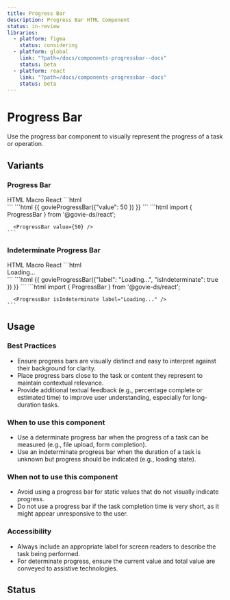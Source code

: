 ```yaml
---
title: Progress Bar
description: Progress Bar HTML Component
status: in-review
libraries:
  - platform: figma
    status: considering
  - platform: global
    link: "?path=/docs/components-progressbar--docs"
    status: beta
  - platform: react
    link: "?path=/docs/components-progressbar--docs"
    status: beta
---
```


# Progress Bar

Use the progress bar component to visually represent the progress of a task or operation.

## Variants

### Progress Bar

<ComponentContainer>
  <ProgressBar value="40" max="100" size="sm" />
</ComponentContainer>

<Tabs id="tab1">
  <TabList>
    <TabItem value="tab11" checked>HTML</TabItem>
    <TabItem value="tab12">Macro</TabItem>
    <TabItem value="tab13">React</TabItem>
  </TabList>
  <TabPanel value="tab11">        
    ```html
      <div class="gi-progress-bar-container">
        <div role="progressbar" aria-valuenow="50" aria-valuemin="0" aria-valuemax="100" aria-labelledby="progress-bar-:S1:" aria-label="Progress bar" class="gi-progress-bar gi-h-2">
          <div class="gi-h-2 gi-bg-gray-700" style="width: 50%;">
          </div>
        </div>
      </div>
    ```
  </TabPanel>
  <TabPanel value="tab12">        
    ```html
      {{ govieProgressBar({"value": 50 }) }}
    ```
  </TabPanel>
  <TabPanel value="tab13">
    ```html
      import { ProgressBar } from '@govie-ds/react';

      <ProgressBar value={50} />
    ```

  </TabPanel>
</Tabs>

### Indeterminate Progress Bar

<ComponentContainer>
  <ProgressBar isIndeterminate="true" label="Loading..." />
</ComponentContainer>

<Tabs id="tab2">
  <TabList>
    <TabItem value="tab21" checked>HTML</TabItem>
    <TabItem value="tab22">Macro</TabItem>
    <TabItem value="tab23">React</TabItem>
  </TabList>
  <TabPanel value="tab21">        
    ```html
    <div class="gi-progress-bar-container">
      <div role="progressbar" aria-label="Progress bar" data-testid="progress-bar" class="gi-progress-bar gi-h-2">
        <div class="gi-h-2 gi-bg-gray-700 gi-progress-bar-indeterminate"></div>
      </div>
      <span>Loading...</span>
    </div>
    ```
  </TabPanel>
  <TabPanel value="tab22">        
    ```html
      {{ govieProgressBar({"label": "Loading...", "isIndeterminate": true }) }}
    ```
  </TabPanel>
  <TabPanel value="tab23">
    ```html
      import { ProgressBar } from '@govie-ds/react';

      <ProgressBar isIndeterminate label="Loading..." />
    ```

  </TabPanel>
</Tabs>

## Usage

### Best Practices

- Ensure progress bars are visually distinct and easy to interpret against their background for clarity.
- Place progress bars close to the task or content they represent to maintain contextual relevance.
- Provide additional textual feedback (e.g., percentage complete or estimated time) to improve user understanding, especially for long-duration tasks.

### When to use this component

- Use a determinate progress bar when the progress of a task can be measured (e.g., file upload, form completion).
- Use an indeterminate progress bar when the duration of a task is unknown but progress should be indicated (e.g., loading state).

### When not to use this component

- Avoid using a progress bar for static values that do not visually indicate progress.
- Do not use a progress bar if the task completion time is very short, as it might appear unresponsive to the user.

### Accessibility

- Always include an appropriate label for screen readers to describe the task being performed.
- For determinate progress, ensure the current value and total value are conveyed to assistive technologies.

## Status

<ComponentStatusBlock componentId="progress-bar" />
